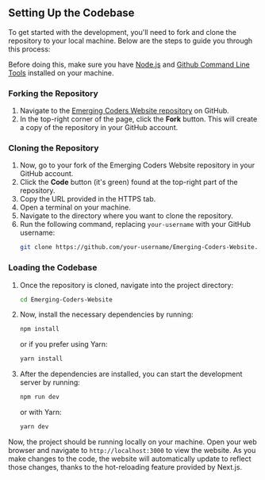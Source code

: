 ## Setting Up the Codebase

To get started with the development, you'll need to fork and clone the repository to your local machine. Below are the steps to guide you through this process:

Before doing this, make sure you have [Node.js](/setup/node) and [Github Command Line Tools](/setup/node) installed on your machine.

### Forking the Repository

1. Navigate to the [Emerging Coders Website repository](https://github.com/ethanpaneraa/Emerging-Coders-Website) on GitHub.
2. In the top-right corner of the page, click the **Fork** button. This will create a copy of the repository in your GitHub account.

### Cloning the Repository

1. Now, go to your fork of the Emerging Coders Website repository in your GitHub account.
2. Click the **Code** button (it's green) found at the top-right part of the repository.
3. Copy the URL provided in the HTTPS tab.
4. Open a terminal on your machine.
5. Navigate to the directory where you want to clone the repository.
6. Run the following command, replacing `your-username` with your GitHub username:
   ```bash
   git clone https://github.com/your-username/Emerging-Coders-Website.git
   ```

### Loading the Codebase

1. Once the repository is cloned, navigate into the project directory:
   ```bash
   cd Emerging-Coders-Website
   ```
2. Now, install the necessary dependencies by running:
   ```bash
   npm install
   ```
   or if you prefer using Yarn:
   ```bash
   yarn install
   ```
3. After the dependencies are installed, you can start the development server by running:
   ```bash
   npm run dev
   ```
   or with Yarn:
   ```bash
   yarn dev
   ```

Now, the project should be running locally on your machine. Open your web browser and navigate to `http://localhost:3000` to view the website. As you make changes to the code, the website will automatically update to reflect those changes, thanks to the hot-reloading feature provided by Next.js.